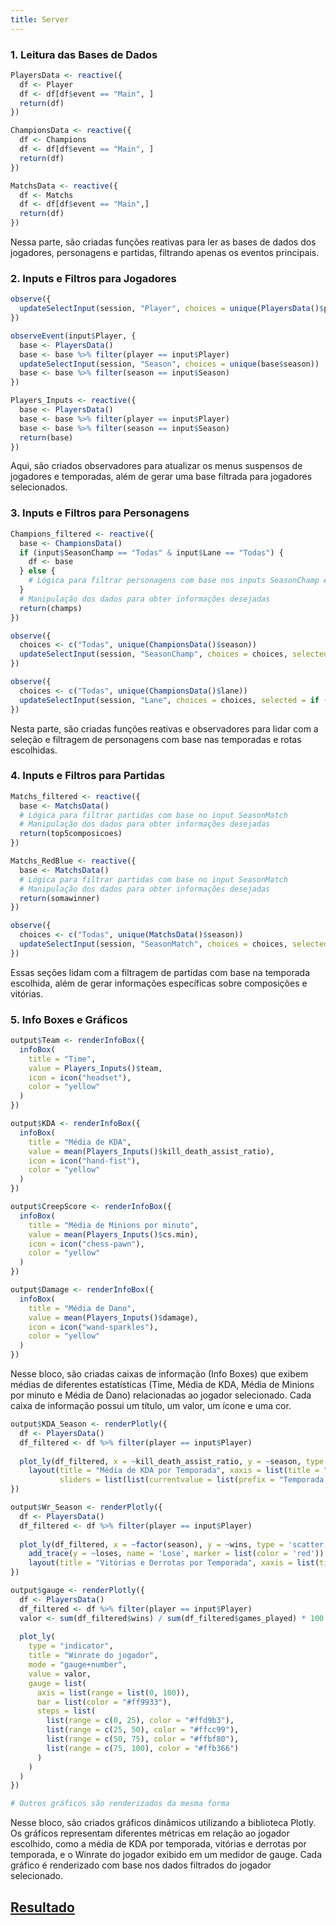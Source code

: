 ```yaml
---
title: Server
---
```


### 1. Leitura das Bases de Dados
```R
PlayersData <- reactive({
  df <- Player
  df <- df[df$event == "Main", ]
  return(df)
})

ChampionsData <- reactive({
  df <- Champions
  df <- df[df$event == "Main", ]
  return(df)
})

MatchsData <- reactive({
  df <- Matchs
  df <- df[df$event == "Main",]
  return(df)
})
```
Nessa parte, são criadas funções reativas para ler as bases de dados dos jogadores, personagens e partidas, filtrando apenas os eventos principais.

### 2. Inputs e Filtros para Jogadores
```R
observe({
  updateSelectInput(session, "Player", choices = unique(PlayersData()$player),selected = "Faker")
})

observeEvent(input$Player, {
  base <- PlayersData()
  base <- base %>% filter(player == input$Player)
  updateSelectInput(session, "Season", choices = unique(base$season))
  base <- base %>% filter(season == input$Season)
})

Players_Inputs <- reactive({
  base <- PlayersData()
  base <- base %>% filter(player == input$Player)
  base <- base %>% filter(season == input$Season)
  return(base)
})
```
Aqui, são criados observadores para atualizar os menus suspensos de jogadores e temporadas, além de gerar uma base filtrada para jogadores selecionados.

### 3. Inputs e Filtros para Personagens
```R
Champions_filtered <- reactive({
  base <- ChampionsData()
  if (input$SeasonChamp == "Todas" & input$Lane == "Todas") {
    df <- base
  } else {
    # Lógica para filtrar personagens com base nos inputs SeasonChamp e Lane
  }
  # Manipulação dos dados para obter informações desejadas
  return(champs)
})

observe({
  choices <- c("Todas", unique(ChampionsData()$season))
  updateSelectInput(session, "SeasonChamp", choices = choices, selected = if (input$SeasonChamp %in% choices) input$SeasonChamp else "Todas")
})

observe({
  choices <- c("Todas", unique(ChampionsData()$lane))
  updateSelectInput(session, "Lane", choices = choices, selected = if (input$Lane %in% choices) input$Lane else "Todas")
})
```
Nesta parte, são criadas funções reativas e observadores para lidar com a seleção e filtragem de personagens com base nas temporadas e rotas escolhidas.

### 4. Inputs e Filtros para Partidas
```R
Matchs_filtered <- reactive({
  base <- MatchsData()
  # Lógica para filtrar partidas com base no input SeasonMatch
  # Manipulação dos dados para obter informações desejadas
  return(top5composicoes)
})

Matchs_RedBlue <- reactive({
  base <- MatchsData()
  # Lógica para filtrar partidas com base no input SeasonMatch
  # Manipulação dos dados para obter informações desejadas
  return(somawinner)
})

observe({
  choices <- c("Todas", unique(MatchsData()$season))
  updateSelectInput(session, "SeasonMatch", choices = choices, selected = if (input$SeasonMatch %in% choices) input$SeasonMatch else "Todas")
})
```
Essas seções lidam com a filtragem de partidas com base na temporada escolhida, além de gerar informações específicas sobre composições e vitórias.

### 5. Info Boxes e Gráficos


```R
output$Team <- renderInfoBox({
  infoBox(
    title = "Time",
    value = Players_Inputs()$team,
    icon = icon("headset"),
    color = "yellow"
  )
})

output$KDA <- renderInfoBox({
  infoBox(
    title = "Média de KDA",
    value = mean(Players_Inputs()$kill_death_assist_ratio),
    icon = icon("hand-fist"),
    color = "yellow"
  )
})

output$CreepScore <- renderInfoBox({
  infoBox(
    title = "Média de Minions por minuto",
    value = mean(Players_Inputs()$cs.min),
    icon = icon("chess-pawn"),
    color = "yellow"
  )
})

output$Damage <- renderInfoBox({
  infoBox(
    title = "Média de Dano",
    value = mean(Players_Inputs()$damage),
    icon = icon("wand-sparkles"),
    color = "yellow"
  )
})
```

Nesse bloco, são criadas caixas de informação (Info Boxes) que exibem médias de diferentes estatísticas (Time, Média de KDA, Média de Minions por minuto e Média de Dano) relacionadas ao jogador selecionado. Cada caixa de informação possui um título, um valor, um ícone e uma cor.


```R
output$KDA_Season <- renderPlotly({
  df <- PlayersData()
  df_filtered <- df %>% filter(player == input$Player)
  
  plot_ly(df_filtered, x = ~kill_death_assist_ratio, y = ~season, type = 'bar', orientation = 'h', marker = list(color = 'orange')) %>%
    layout(title = "Média de KDA por Temporada", xaxis = list(title = "KDA Média"), yaxis = list(title = "Temporada"),
           sliders = list(list(currentvalue = list(prefix = "Temporada:"), steps = list())))
})

output$Wr_Season <- renderPlotly({
  df <- PlayersData()
  df_filtered <- df %>% filter(player == input$Player)
  
  plot_ly(df_filtered, x = ~factor(season), y = ~wins, type = 'scatter', mode = 'lines+markers', name = 'Win', marker = list(color = 'green')) %>%
    add_trace(y = ~loses, name = 'Lose', marker = list(color = 'red')) %>%
    layout(title = "Vitórias e Derrotas por Temporada", xaxis = list(title = "Temporada"), yaxis = list(title = "Quantidade"))
})

output$gauge <- renderPlotly({
  df <- PlayersData()
  df_filtered <- df %>% filter(player == input$Player)
  valor <- sum(df_filtered$wins) / sum(df_filtered$games_played) * 100
  
  plot_ly(
    type = "indicator",
    title = "Winrate do jogador",
    mode = "gauge+number",
    value = valor,
    gauge = list(
      axis = list(range = list(0, 100)),
      bar = list(color = "#ff9933"),
      steps = list(
        list(range = c(0, 25), color = "#ffd9b3"),
        list(range = c(25, 50), color = "#ffcc99"),
        list(range = c(50, 75), color = "#ffbf80"),
        list(range = c(75, 100), color = "#ffb366")
      )
    )
  )
})

# Outros gráficos são renderizados da mesma forma
```

Nesse bloco, são criados gráficos dinâmicos utilizando a biblioteca Plotly. Os gráficos representam diferentes métricas em relação ao jogador escolhido, como a média de KDA por temporada, vitórias e derrotas por temporada, e o Winrate do jogador exibido em um medidor de gauge. Cada gráfico é renderizado com base nos dados filtrados do jogador selecionado.

## [Resultado](https://peishino.shinyapps.io/LOLDashBoard/)
